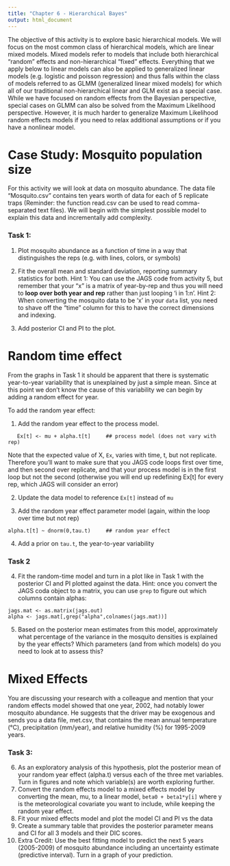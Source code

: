 ```yaml
---
title: "Chapter 6 - Hierarchical Bayes"
output: html_document
---
```


The objective of this activity is to explore basic hierarchical models.  We will focus on the most common class of hierarchical models, which are linear mixed models.  Mixed models refer to models that include both hierarchical “random” effects and non-hierarchical “fixed” effects.  Everything that we apply below to linear models can also be applied to generalized linear models (e.g. logistic and poisson regression) and thus falls within the class of models referred to as GLMM (generalized linear mixed models) for which all of our traditional non-hierarchical linear and GLM exist as a special case.  While we have focused on random effects from the Bayesian perspective, special cases on GLMM can also be solved from the Maximum Likelihood perspective. However, it is much harder to generalize Maximum Likelihood random effects models if you need to relax additional assumptions or if you have a nonlinear model.

# Case Study: Mosquito population size

For this activity we will look at data on mosquito abundance.  The data file “Mosquito.csv” contains ten years worth of data for each of 5 replicate traps (Reminder: the function read.csv can be used to read comma-separated text files).   We will begin with the simplest possible model to explain this data and incrementally add complexity.

### Task 1: 

1.  Plot mosquito abundance as a function of time in a way that distinguishes the reps (e.g. with lines, colors, or symbols)

2.	Fit the overall mean and standard deviation, reporting summary statistics for both. 
Hint 1: You can use the JAGS code from activity 5, but remember that your “x” is a matrix of year-by-rep and thus you will need to **loop over both year and rep** rather than just looping 'i in 1:n'.
Hint 2:  When converting the mosquito data to be 'x' in your `data` list, you need to shave off the “time” column for this to have the correct dimensions and indexing.

3.	Add posterior CI and PI to the plot.


# Random time effect

From the graphs in Task 1 it should be apparent that there is systematic year-to-year variability that is unexplained by just a simple mean.  Since at this point we don't know the cause of this variability we can begin by adding a random effect for year.  

To add the random year effect:

1. Add the random year effect to the process model.
```
   Ex[t] <- mu + alpha.t[t]		## process model (does not vary with rep)
```
Note that the expected value of X, `Ex`, varies with time, t, but not replicate. Therefore you'll want to make sure that you JAGS code loops first over time, and then second over replicate, and that your process model is in the first loop but not the second (otherwise you will end up redefining Ex[t] for every rep, which JAGS will consider an error)

2. Update the data model to reference `Ex[t]` instead of `mu`

3. Add the random year effect parameter model (again, within the loop over time but not rep)
```
alpha.t[t] ~ dnorm(0,tau.t)		## random year effect
```

4. Add a prior on `tau.t`, the year-to-year variability

### Task 2

4.  Fit the random-time model and turn in a plot like in Task 1 with the posterior CI and PI plotted against the data.
Hint: once you convert the JAGS coda object to a matrix, you can use `grep` to figure out which columns contain alphas: 
```
jags.mat <- as.matrix(jags.out)
alpha <- jags.mat[,grep("alpha",colnames(jags.mat))]
```
5.	Based on the posterior mean estimates from this model, approximately what percentage of the variance in the mosquito densities is explained by the year effects? Which parameters (and from which models) do you need to look at to assess this?

# Mixed Effects

You are discussing your research with a colleague and mention that your random effects model showed that one year, 2002, had notably lower mosquito abundance.  He suggests that the driver may be exogenous and sends you a data file, met.csv, that contains the mean annual temperature (°C), precipitation (mm/year), and relative humidity (%) for 1995-2009 years.
 
### Task 3:

6.  As an exploratory analysis of this hypothesis, plot the posterior mean of your random year effect (alpha.t) versus each of the three met variables.  Turn in figures and note which variable(s) are worth exploring further.
7.	Convert the random effects model to a mixed effects model by converting the mean, mu, to a linear model, `beta0 + beta1*y[i]` where y is the meteorological covariate you want to include, while keeping the random year effect.
8.	Fit your mixed effects model and plot the model CI and PI vs the data
9.	Create a summary table that provides the posterior parameter means and CI for all 3 models and their DIC scores.
10.	Extra Credit: Use the best fitting model to predict the next 5 years (2005-2009) of mosquito abundance including an uncertainty estimate (predictive interval). Turn in a graph of your prediction.

